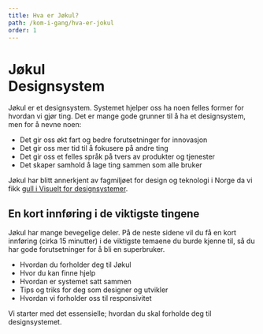 ```yaml
---
title: Hva er Jøkul?
path: /kom-i-gang/hva-er-jokul
order: 1
---
```



<h1 className="jkl-portal-huge-title">
    Jøkul
    <br />
    Design&shy;system
</h1>

<Ingress>
    Jøkul er et designsystem. Systemet hjelper oss ha noen felles former for hvordan vi gjør ting. Det er mange gode
    grunner til å ha et designsystem, men for å nevne noen:
</Ingress>

-   Det gir oss økt fart og bedre forutsetninger for innovasjon
-   Det gir oss mer tid til å fokusere på andre ting
-   Det gir oss et felles språk på tvers av produkter og tjenester
-   Det skaper samhold å lage ting sammen som alle bruker

Jøkul har blitt annerkjent av fagmiljøet for design og teknologi i Norge da vi fikk [gull i Visuelt for designsystemer](https://www.grafill.no/visuelt/vinnere/2021/digital-design/designsystemer/designsystem-jokul).

## En kort innføring i de viktigste tingene

Jøkul har mange bevegelige deler. På de neste sidene vil du få en kort innføring (cirka 15 minutter) i de viktigste temaene du burde kjenne til, så du har gode forutsetninger for å bli en superbruker.

-   Hvordan du forholder deg til Jøkul
-   Hvor du kan finne hjelp
-   Hvordan er systemet satt sammen
-   Tips og triks for deg som designer og utvikler
-   Hvordan vi forholder oss til responsivitet

<NavCard className="jkl-portal-nav-card" to="/kom-i-gang/deg-og-jokul" component={Link} title="Kom i gang">
    Vi starter med det essensielle; hvordan du skal forholde deg til designsystemet.
</NavCard>
